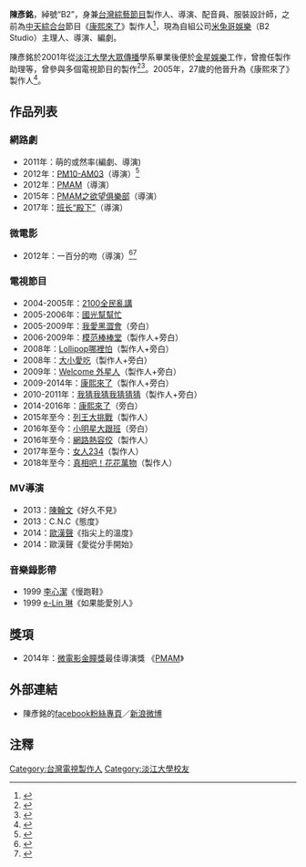 {{藝人
|姓名 = 陳彥銘
|別名 = B2
|類型 = 製作人
|圖片 = 
|圖片尺寸 = 
|圖片簡介 =
|本名 = 
|英文名 = 
|出生日期 = {{birth_date_and_age|1978|4|13}}
|出生地點 = {{TWN}}
|國籍 = {{ROC}}
|配偶 =  晗晗(於2020.01.05結婚)
|兒女 = 
|血型=  
|星座= 
|身高=  
|職業 = 
|教育程度 = [[淡江大學|淡江大學]][[大眾傳播|大眾傳播]]學系
|經紀公司 = [[米兔哥娛樂|米兔哥娛樂]]
|網站 = 
|imdb = 
|電影     = 
|電視節目 = 
|舞臺劇   = 
}}

'''陳彥銘'''{{BD|1978年|4月13日|catIdx=M}}，綽號“B2”，身兼[[台灣|台灣]][[綜藝節目|綜藝節目]]製作人、導演、配音員、服裝設計師，之前為[[中天綜合台|中天綜合台]]節目《[[康熙來了|康熙來了]]》製作人<ref name="tku">{{cite web|author=陳玉慈|title=與時間賽跑的《康熙來了》電視製作人 – B2陳彥銘|url=http://www.ccci.tku.edu.tw/index.php/tw/entertainment/interview/45-kan-shu-b2|publisher=淡江大學文創學習網|date=2012-05-04|deadurl=yes|archiveurl=https://web.archive.org/web/20140525233201/http://www.ccci.tku.edu.tw/index.php/tw/entertainment/interview/45-kan-shu-b2|archivedate=2014年5月25日|df=}}</ref>，現為自組公司[[米兔哥娛樂|米兔哥娛樂]]（B2 Studio）主理人、導演、編劇。 

陳彥銘於2001年從[[淡江大學|淡江大學]][[大眾傳播|大眾傳播]]學系畢業後便於[[金星娛樂|金星娛樂]]工作，曾擔任製作助理等，曾參與多個電視節目的製作<ref>{{cite web|author=廖祺財|title=《ppaper》12月講座：電視這行真的不是人幹的?!/陳彥銘(《康熙來了》製作人)|url=http://www.tkmc.org/news/%E3%80%8Appaper%E3%80%8B12yuejiangzuodianshizhexingdezhendebushirengandechenyanming%E3%80%8Akangxilaile%E3%80%8Bzhizuoren|publisher=淡江大學大眾傳播學系同學會|accessdate=2013-06-10|date=2011-11-30|archive-url=https://web.archive.org/web/20140809005203/http://www.tkmc.org/news/%E3%80%8Appaper%E3%80%8B12yuejiangzuodianshizhexingdezhendebushirengandechenyanming%E3%80%8Akangxilaile%E3%80%8Bzhizuoren|archive-date=2014-08-09|dead-url=yes}}</ref><ref>{{cite web|author=何珊|title=《康熙來了》不能不說的秘密|publisher=[[信息時報|信息時報]]|url=http://blog.roodo.com/bluerfish/archives/12346851.html|accessdate=2013-06-10|date=2010-05-09|archive-url=https://web.archive.org/web/20130725135544/http://blog.roodo.com/bluerfish/archives/12346851.html|archive-date=2013-07-25|dead-url=yes}}</ref>。2005年，27歲的他晉升為《康熙來了》製作人<ref>{{cite web|author=吳永佳|title=《康熙來了》製作人陳彥銘：學會求全，更能求權！|url=http://tw.myblog.yahoo.com/yahoo-godfather/article?mid=15208|publisher=《[[Cheers快樂工作人雜誌|Cheers快樂工作人雜誌]]》第125期|date=2011-02|accessdate=2013-06-10|deadurl=yes|archiveurl=https://web.archive.org/web/20130610134456/http://tw.myblog.yahoo.com/yahoo-godfather/article?mid=15208|archivedate=2013-06-10}}</ref>。

==作品列表==

===網路劇===
*2011年：萌的或然率(編劇、導演)
*2012年：[[PM10-AM03|PM10-AM03]]（導演）<ref>{{cite news|author=游鎮槐|title=B2初導戲剝光小煜 謝恩犧牲很大|url=http://showbiz.chinatimes.com/2009Cti/Channel/Showbiz/showbiz-news-cnt/0,5020,110511+112012080400064,00.html|accessdate=2013-06-10|newspaper=[[中國時報|中國時報]]|date=2012-08-04}}{{dead link|date=2018年5月 |bot=InternetArchiveBot |fix-attempted=yes }}</ref>
*2012年：[[PMAM|PMAM]]（導演）
*2015年：[[PMAM之欲望俱樂部|PMAM之欲望俱樂部]]（導演）
*2017年：[[班长“殿下”|班长“殿下”]]（導演）

===微電影===
*2012年：一百分的吻（導演）{{r|tku}}<ref>{{cite news|title=蕭亞軒微電影《一百分的吻》演繹禁忌一夜情|url=http://dailynews.sina.com/bg/ent/film/sinacn/20120104/23273039768.html|accessdate=2013-06-10|newspaper=新浪全球新聞|date=2012-01-04}}</ref><ref>{{cite web|title=一百分的吻|url=http://www.filmgooser.com/item/231-perfect-kiss.html|publisher=Filmgooser|accessdate=2013-06-10}}{{dead link|date=2018年5月 |bot=InternetArchiveBot |fix-attempted=yes }}</ref>

===電視節目===
*2004-2005年：[[2100全民亂講|2100全民亂講]]
*2005-2006年：[[國光幫幫忙|國光幫幫忙]]
*2005-2009年：[[我愛黑澀會|我愛黑澀會]]（旁白）
*2006-2009年：[[模范棒棒堂|模范棒棒堂]]（製作人+旁白）
*2008年：[[Lollipop哪裡怕|Lollipop哪裡怕]]（製作人+旁白）
*2008年：[[大小愛吃|大小愛吃]]（製作人+旁白）
*2009年：[[Welcome_外星人|Welcome 外星人]]（製作人+旁白）
*2009-2014年：[[康熙來了|康熙來了]]（製作人+旁白）
*2010-2011年：[[我猜我猜我猜猜猜|我猜我猜我猜猜猜]]（製作人+旁白）
*2014-2016年：[[康熙來了|康熙來了]]（旁白）
*2015年至今：[[列王大挑戰|列王大挑戰]]（製作人）
*2016年至今：[[小明星大跟班|小明星大跟班]]（旁白）
*2016年至今：[[網路熱容佼|網路熱容佼]]（製作人）
*2017年至今：[[女人234|女人234]]（製作人）
*2018年至今：[[真相吧！花花萬物|真相吧！花花萬物]]（製作人）

===MV導演===
*2013：[[陳翰文|陳翰文]]《好久不見》
*2013：C.N.C《態度》
*2014：[[歐漢聲|歐漢聲]]《指尖上的溫度》
*2014：歐漢聲《愛從分手開始》

===音樂錄影帶===
*1999 [[李心潔|李心潔]]《慢跑鞋》
*1999 [[林韋伶|e-Lin 琳]]《如果能愛別人》

==獎項==
*2014年：[[微電影金瞳獎|微電影金瞳獎]]最佳導演獎 《[[PMAM|PMAM]]》

==外部連結==
*陳彥銘的[https://www.facebook.com/b2chen facebook粉絲專頁]／[http://weibo.com/u/3505707324 新浪微博]
==注釋==
{{reflist}}

[[Category:台灣電視製作人|Category:台灣電視製作人]]
[[Category:淡江大學校友|Category:淡江大學校友]]